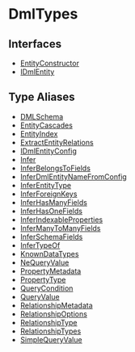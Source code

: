 
# DmlTypes

## Interfaces

- [EntityConstructor](../DmlTypes/interfaces/types.DmlTypes.EntityConstructor/page.mdx)
- [IDmlEntity](../DmlTypes/interfaces/types.DmlTypes.IDmlEntity/page.mdx)

## Type Aliases

- [DMLSchema](../DmlTypes/types/types.DmlTypes.DMLSchema/page.mdx)
- [EntityCascades](../DmlTypes/types/types.DmlTypes.EntityCascades/page.mdx)
- [EntityIndex](../DmlTypes/types/types.DmlTypes.EntityIndex/page.mdx)
- [ExtractEntityRelations](../DmlTypes/types/types.DmlTypes.ExtractEntityRelations/page.mdx)
- [IDmlEntityConfig](../DmlTypes/types/types.DmlTypes.IDmlEntityConfig/page.mdx)
- [Infer](../DmlTypes/types/types.DmlTypes.Infer/page.mdx)
- [InferBelongsToFields](../DmlTypes/types/types.DmlTypes.InferBelongsToFields/page.mdx)
- [InferDmlEntityNameFromConfig](../DmlTypes/types/types.DmlTypes.InferDmlEntityNameFromConfig/page.mdx)
- [InferEntityType](../DmlTypes/types/types.DmlTypes.InferEntityType/page.mdx)
- [InferForeignKeys](../DmlTypes/types/types.DmlTypes.InferForeignKeys/page.mdx)
- [InferHasManyFields](../DmlTypes/types/types.DmlTypes.InferHasManyFields/page.mdx)
- [InferHasOneFields](../DmlTypes/types/types.DmlTypes.InferHasOneFields/page.mdx)
- [InferIndexableProperties](../DmlTypes/types/types.DmlTypes.InferIndexableProperties/page.mdx)
- [InferManyToManyFields](../DmlTypes/types/types.DmlTypes.InferManyToManyFields/page.mdx)
- [InferSchemaFields](../DmlTypes/types/types.DmlTypes.InferSchemaFields/page.mdx)
- [InferTypeOf](../DmlTypes/types/types.DmlTypes.InferTypeOf/page.mdx)
- [KnownDataTypes](../DmlTypes/types/types.DmlTypes.KnownDataTypes/page.mdx)
- [NeQueryValue](../DmlTypes/types/types.DmlTypes.NeQueryValue/page.mdx)
- [PropertyMetadata](../DmlTypes/types/types.DmlTypes.PropertyMetadata/page.mdx)
- [PropertyType](../DmlTypes/types/types.DmlTypes.PropertyType/page.mdx)
- [QueryCondition](../DmlTypes/types/types.DmlTypes.QueryCondition/page.mdx)
- [QueryValue](../DmlTypes/types/types.DmlTypes.QueryValue/page.mdx)
- [RelationshipMetadata](../DmlTypes/types/types.DmlTypes.RelationshipMetadata/page.mdx)
- [RelationshipOptions](../DmlTypes/types/types.DmlTypes.RelationshipOptions/page.mdx)
- [RelationshipType](../DmlTypes/types/types.DmlTypes.RelationshipType/page.mdx)
- [RelationshipTypes](../DmlTypes/types/types.DmlTypes.RelationshipTypes/page.mdx)
- [SimpleQueryValue](../DmlTypes/types/types.DmlTypes.SimpleQueryValue/page.mdx)
